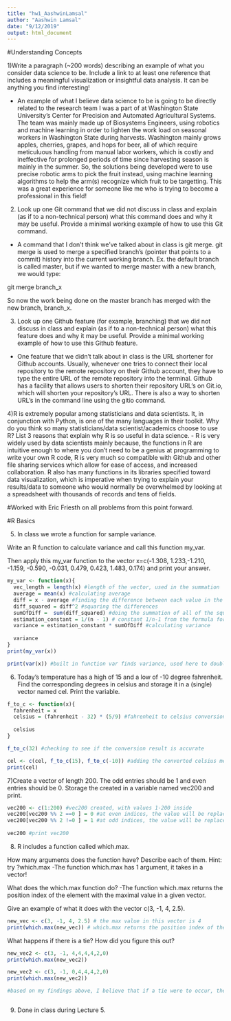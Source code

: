```yaml
---
title: "hw1_AashwinLamsal"
author: "Aashwin Lamsal"
date: "9/12/2019"
output: html_document
---
```




#Understanding Concepts

1)Write a paragraph (~200 words) describing an example of what you consider data science to be. Include a link to at least one reference that includes a meaningful visualization or insightful data analysis. It can be anything you find interesting!

  - An example of what I believe data science to be is going to be directly related to the research team I was a part of at Washington State University's Center for Precision and Automated Agricultural Systems. The team was mainly made up of Biosystems Engineers, using robotics and machine learning in order to lighten the work load on seasonal workers in Washington State during harvests. Washington mainly grows apples, cherries, grapes, and hops for beer, all of which require meticuluous handling from manual labor workers, which is costly and ineffective for prolonged periods of time since harvesting season is mainly in the summer. So, the solutions being developed were to use precise robotic arms to pick the fruit instead, using machine learning algorithms to help the arm(s) recognize which fruit to be targetting. This was a great experience for someone like me who is trying to become a professional in this field!
  
2) Look up one Git command that we did not discuss in class and explain (as if to a non-technical person) what this command does and why it may be useful. Provide a minimal working example of how to use this Git command.

  - A command that I don't think we've talked about in class is git merge. git merge is used to merge a specified branch's (pointer that points to a commit) history into the current working branch.
  Ex. the default branch is called master, but if we wanted to merge master with a new branch, we would type:
  
  git merge branch_x
  
  So now the work being done on the master branch has merged with the new branch, branch_x.
  
3) Look up one Github feature (for example, branching) that we did not discuss in class and explain (as if to a non-technical person) what this feature does and why it may be useful. Provide a minimal working example of how to use this Github feature.
  - One feature that we didn't talk about in class is the URL shortener for Github accounts. Usually, whenever one tries to connect their local repository to the remote repository on their Github account, they have to type the entire URL of the remote repository into the terminal. Github has a facility that allows users to shorten their repository URL's on Git.io, which will shorten your repository's URL. There is also a way to shorten URL's in the command line using the gitio command.
  
4)R is extremely popular among statisticians and data scientists. It, in conjunction with Python, is one of the many languages in their toolkit. Why do you think so many statisticians/data scientist/academics choose to use R? List 3 reasons that explain why R is so useful in data science. 
  - R is very widely used by data scientists mainly because, the functions in R are intuitive enough to where you don't need to be a genius at programming to write your own R code, R is very much so compatible with Github and other file sharing services which allow for ease of access, and increased collaboration. R also has many functions in its libraries specified toward data visualization, which is imperative when trying to explain your results/data to someone who would normally be overwhelmed by looking at a spreadsheet with thousands of records and tens of fields.

#Worked with Eric Friesth on all problems from this point forward.

#R Basics

5) In class we wrote a function for sample variance. 

Write an R function to calculate variance and call this function my_var.

Then apply this my_var function to the vector x=c(-1.308, 1.233,-1.210, -1.159, -0.590, -0.031, 0.479, 0.423, 1.483, 0.174) and print your answer.

```r
my_var <- function(x){
  vec_length = length(x) #length of the vector, used in the summation
  average = mean(x) #calculating average
  diff = x - average #finding the difference between each value in the vector and the average
  diff_squared = diff^2 #squaring the differences
  sumOfDiff =  sum(diff_squared) #doing the summation of all of the squared values
  estimation_constant = 1/(n - 1) # constant 1/n-1 from the formula for variance
  variance = estimation_constant * sumOfDiff #calculating variance 
  
  variance
}
print(my_var(x))

print(var(x)) #built in function var finds variance, used here to double check my answer

```

6) Today’s temperature has a high of 15 and a low of -10 degree fahrenheit. Find the corresponding degrees in celsius and storage it in a (single) vector named cel. Print the variable.
```r
f_to_c <- function(x){
  fahrenheit = x
  celsius = (fahrenheit - 32) * (5/9) #fahrenheit to celsius conversion formula
  
  celsius
}

f_to_c(32) #checking to see if the conversion result is accurate

cel <- c(cel, f_to_c(15), f_to_c(-10)) #adding the converted celsius measures to the cel vector
print(cel)

```

7)Create a vector of length 200. The odd entries should be 1 and even entries should be 0. Storage the created in a variable named vec200 and print.

```r
vec200 <- c(1:200) #vec200 created, with values 1-200 inside
vec200[vec200 %% 2 ==0 ] = 0 #at even indices, the value will be replaced by 0
vec200[vec200 %% 2 !=0 ] = 1 #at odd indices, the value will be replaced by 1
      
vec200 #print vec200
```
8) R includes a function called which.max.

How many arguments does the function have? Describe each of them. Hint: try ?which.max
  -The function which.max has 1 argument, it takes in a vector!

What does the which.max function do?
  -The function which.max returns the position index of the element with the maximal value in a given vector.

Give an example of what it does with the vector c(3, -1, 4, 2.5).
```r
new_vec <- c(3, -1, 4, 2.5) # the max value in this vector is 4
print(which.max(new_vec)) # which.max returns the position index of the highest value element, 4 is at index 3, so our result should show 3


```

What happens if there is a tie? How did you figure this out?

```r
new_vec2 <- c(3, -1, 4,4,4,4,2,0)
print(which.max(new_vec2))

new_vec2 <- c(3, -1, 0,4,4,4,2,0)
print(which.max(new_vec2))

#based on my findings above, I believe that if a tie were to occur, the position index of the first instance of that maximal value is what will be returned



```

9) Done in class during Lecture 5.



